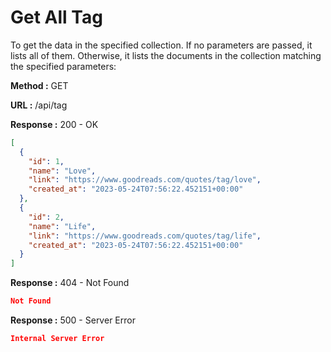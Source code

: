 
# Get All Tag

To get the data in the specified collection. If no parameters are passed, it lists all of them.
Otherwise, it lists the documents in the collection matching the specified parameters:

**Method :** <Badge variant="success">GET</Badge>

**URL :** <Badge variant="dark">/api/tag</Badge>

**Response :** <BadgeOutline variant="success">200 - OK</BadgeOutline>

```json
[
  {
    "id": 1,
    "name": "Love",
    "link": "https://www.goodreads.com/quotes/tag/love",
    "created_at": "2023-05-24T07:56:22.452151+00:00"
  },
  {
    "id": 2,
    "name": "Life",
    "link": "https://www.goodreads.com/quotes/tag/life",
    "created_at": "2023-05-24T07:56:22.452151+00:00"
  }
]
```

**Response :** <BadgeOutline variant="warning">404 - Not Found</BadgeOutline>

```json
Not Found
```

**Response :** <BadgeOutline variant="danger">500 - Server Error</BadgeOutline>

```json
Internal Server Error
```
